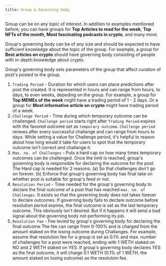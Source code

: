 ```yaml
---
title: Group & Governing body
---
```


Group can be on any topic of interest. In addition to examples mentioned before,
you can have groups for **Top Articles to read for the week**, **Top NFTs of the month**,
**Most fascinating podcasts in crypto**, and many more.

Group's governing body can be of any size and should be expected to have sufficient
knowledge about the topic of the group. For example, a group for **Best articles on crypto**
should have governing body consisting of people with in-depth knowledge about crypto.

Group's governing body sets parameters of the group that affect curation of post's
posted to the group.

1.  `Trading Period` - Duration for which users can place predictions after post
    the created. It is represented in hours and can range from hours, to days, to
    even weeks, depeding on the group. For example, a group for **Top MEMEs of the week**
    might have a trading period of 1 - 2 days. Or a group for **Most informative article on crypto**
    might have trading period of a week.
2.  `Challenge Period` - Time during which temporary outcome can be challenged. `Challenge period`
    starts right after `Trading Period` expires with the favored outcome set as `temporary outcome`.
    `Challenge period` renews after every successful challange and can range from hours to days.
    While setting a value for Challenge period, it's helpful to reason about how long would it
    take for users to spot that the temporary outcome isn't correct and challange it.
3.  `Max. no. of Challenges` - Puts a hard cap on how many times temporary outcomes can be challenged.
    Once the limit is reached, group's governing body is responsible for declaring the outcome for
    the post. The Hard cap is needed for 2 reasons. (a) So that challenges don't go on forever.
    (b) Enforce that group's governing body has final take on whether post is suitable for group's
    feed or not.
4.  `Resolution Period` - Time needed for the group's governing body to declare the final outcome
    of a post that has reached `max. no. of Challenges`. It exists so that the governing body does
    not takes forever to declare outcomes. If governing body fails to declare outcome before
    resolution period expires, the final outcome is set as the last temporary outcome. This
    obviously isn't desired. But if it happens it will send a bad signal about the governing
    body not performing its job.
5.  `Resolution Fee` - Fee levied by group's governing body for declaring the final outcome
    The fee can range from 0-100% and is charged from the amount staked on the
    losing outcome during Challanges. For example, assume that resolution fee
    for a group is set as 0.1% and max. number of challenges for a post were reached,
    ending with 1 WETH staked on NO and 2 WETH staked on YES. If group's governing body
    declares YES as the final outcome, it will charge 0.1 WETH (0.1% of 1 WETH, the amount
    staked on losing outcome) as the resolutoin fee.
